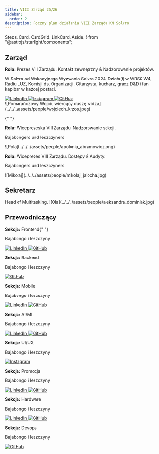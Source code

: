 ```yaml
---
title: VIII Zarząd 25/26
sidebar:
  order: 2
description: Roczny plan działania VIII Zarządu KN Solvro
---
```


  Steps,
  Card,
  CardGrid,
  LinkCard,
  Aside,
} from "@astrojs/starlight/components";


## Zarząd

<CardGrid>
  <Card title="Wojciech Krzos">
    <div class="flex flex-col justify-between h-full">
    <p><strong> Rola:</strong> Prezes VIII Zarządu. Kontakt zewnętrzny & Nadzorowanie projektów.</p>
    <p> W Solvro od Wakacyjnego Wyzwania Solvro 2024. Działa(ł) w WRSS W4, Radiu LUZ, Komisji ds. Organizacji. Gitarzysta, kucharz, gracz D&D i fan kapibar w każdej postaci.</p>
    <div class="mt-6 pt-4 flex gap-4 items-center border-t border-white/20">
        <a
          href="https://linkedin.com/in/wojciechkrzos"
          target="_blank"
          rel="noopener noreferrer"
          aria-label="LinkedIn"
          class="hover:opacity-75 transition"
        >
          <img src={linkedinIcon} alt="LinkedIn" class="w-6 h-6 text-white"/>
        </a>
        <a
          href="https://instagram.com/wojciechkrzos"
          target="_blank"
          rel="noopener noreferrer"
          aria-label="Instagram"
          class="hover:opacity-75 transition"
        >
          <img src={instagramIcon} alt="Instagram" class="w-6 h-6 text-white"/>
        </a>
        <a
          href="https://github.com/wojciechkrzos"
          target="_blank"
          rel="noopener noreferrer"
          aria-label="GitHub"
          class="hover:opacity-75 transition"
        >
          <img src={githubIcon} alt="GitHub" class="w-6 h-6 text-white"/>
        </a>
      </div>
    </div>
  </Card>
  ![Pomarańczowy Wojciu wiercący duszę widza](../../../assets/people/wojciech_krzos.jpeg)

{" "}
<Card title="Apolonia Abramowicz">
  <p>
    <strong> Rola:</strong> Wiceprezeska VIII Zarządu. Nadzorowanie sekcji.
  </p>
  <p> Bajabongers und leszczyners</p>
</Card>
![Pola](../../../assets/people/apolonia_abramowicz.png)

  <Card title="Mikołaj Jałocha">
    <p><strong> Rola:</strong> Wiceprezes VIII Zarządu. Dostępy & Audyty.</p>
    <p> Bajabongers und leszczyners</p>
  </Card>
  ![Mikołaj](../../../assets/people/mikolaj_jalocha.jpg)
 
</CardGrid>

## Sekretarz

<CardGrid>
  <Card title="Aleksandra Dominiak">Head of Multitasking.</Card>
  ![Ola](../../../assets/people/aleksandra_dominiak.jpg)
</CardGrid>

## Przewodniczący

<CardGrid>
  <Card title="Bartosz Gotowski">
    <p>
      <strong>Sekcja:</strong> Frontend{" "}
    </p>
    <p>Bajabongo i leszczyny</p>
    <div class="mt-6 pt-4 flex gap-4 items-center border-t border-white/20">
      <a
        href="https://linkedin.com/in/bartosz-gotowski"
        target="_blank"
        rel="noopener noreferrer"
        aria-label="LinkedIn"
        class="hover:opacity-75 transition"
      >
        <img src={linkedinIcon} alt="LinkedIn" class="w-6 h-6" />
      </a>
      <a
        href="https://github.com/rei-x"
        target="_blank"
        rel="noopener noreferrer"
        aria-label="GitHub"
        class="hover:opacity-75 transition"
      >
        <img src={githubIcon} alt="GitHub" class="w-6 h-6" />
      </a>
    </div>
  </Card>
  <Card title="Dawid Linek">
    <p>
      <strong>Sekcja:</strong> Backend
    </p>
    <p>Bajabongo i leszczyny</p>
    <div class="mt-6 pt-4 flex gap-4 items-center border-t border-white/20">
      <a
        href="https://github.com/dawidlinek"
        target="_blank"
        rel="noopener noreferrer"
        aria-label="GitHub"
        class="hover:opacity-75 transition"
      >
        <img src={githubIcon} alt="GitHub" class="w-6 h-6" />
      </a>
    </div>
  </Card>
  <Card title="Szymon Kowaliński">
    <p>
      <strong>Sekcja:</strong> Mobile
    </p>
    <p>Bajabongo i leszczyny</p>
    <div class="mt-6 pt-4 flex gap-4 items-center border-t border-white/20">
      <a
        href="https://linkedin.com/in/kowdev"
        target="_blank"
        rel="noopener noreferrer"
        aria-label="LinkedIn"
        class="hover:opacity-75 transition"
      >
        <img src={linkedinIcon} alt="LinkedIn" class="w-6 h-6" />
      </a>
      <a
        href="https://github.com/simon-the-shark"
        target="_blank"
        rel="noopener noreferrer"
        aria-label="GitHub"
        class="hover:opacity-75 transition"
      >
        <img src={githubIcon} alt="GitHub" class="w-6 h-6" />
      </a>
    </div>
  </Card>
  <Card title="Łukasz Lenkiewicz">
    <p>
      <strong>Sekcja:</strong> AI/ML
    </p>
    <p>Bajabongo i leszczyny</p>
    <div class="mt-6 pt-4 flex gap-4 items-center border-t border-white/20">
      <a
        href="https://linkedin.com/in/lukasz-lenkiewicz"
        target="_blank"
        rel="noopener noreferrer"
        aria-label="LinkedIn"
        class="hover:opacity-75 transition"
      >
        <img src={linkedinIcon} alt="LinkedIn" class="w-6 h-6" />
      </a>
      <a
        href="https://github.com/LukiLenkiewicz"
        target="_blank"
        rel="noopener noreferrer"
        aria-label="GitHub"
        class="hover:opacity-75 transition"
      >
        <img src={githubIcon} alt="GitHub" class="w-6 h-6" />
      </a>
    </div>
  </Card>
  <Card title="Barbara Cząstkiewicz">
    <p>
      <strong>Sekcja:</strong> UI/UX
    </p>
    <p>Bajabongo i leszczyny</p>
    <div class="mt-6 pt-4 flex gap-4 items-center border-t border-white/20">
      <a
        href="https://www.instagram.com/basiiiikkkk"
        target="_blank"
        rel="noopener noreferrer"
        aria-label="Instagram"
        class="hover:opacity-75 transition"
      >
        <img src={instagramIcon} alt="Instagram" class="w-6 h-6" />
      </a>
    </div>
  </Card>
  <Card title="Jakub Morawiec">
    <p>
      <strong>Sekcja:</strong> Promocja
    </p>
    <p>Bajabongo i leszczyny</p>
    <div class="mt-6 pt-4 flex gap-4 items-center border-t border-white/20">
      <a
        href="https://www.linkedin.com/in/jakub-morawiec-6bb5622a4"
        target="_blank"
        rel="noopener noreferrer"
        aria-label="LinkedIn"
        class="hover:opacity-75 transition"
      >
        <img src={linkedinIcon} alt="LinkedIn" class="w-6 h-6" />
      </a>
      <a
        href="https://github.com/jmorawiecpwr"
        target="_blank"
        rel="noopener noreferrer"
        aria-label="GitHub"
        class="hover:opacity-75 transition"
      >
        <img src={githubIcon} alt="GitHub" class="w-6 h-6" />
      </a>
    </div>
  </Card>
  <Card title="Michał Bocian">
    <p>
      <strong>Sekcja:</strong> Hardware
    </p>
    <p>Bajabongo i leszczyny</p>
    <div class="mt-6 pt-4 flex gap-4 items-center border-t border-white/20">
      <a
        href="https://solvro.pwr.edu.pl/enwww.linkedin.com/in/micha%C5%82-bocian-b207a1199/"
        target="_blank"
        rel="noopener noreferrer"
        aria-label="LinkedIn"
        class="hover:opacity-75 transition"
      >
        <img src={linkedinIcon} alt="LinkedIn" class="w-6 h-6" />
      </a>
      <a
        href="https://github.com/MikeStork"
        target="_blank"
        rel="noopener noreferrer"
        aria-label="GitHub"
        class="hover:opacity-75 transition"
      >
        <img src={githubIcon} alt="GitHub" class="w-6 h-6" />
      </a>
    </div>
  </Card>
  <Card title="Miłosz Słoniecki">
    <p>
      <strong>Sekcja:</strong> Devops
    </p>
    <p>Bajabongo i leszczyny</p>
    <div class="mt-6 pt-4 flex gap-4 items-center border-t border-white/20">
      <a
        href="https://github.com/sloniecki"
        target="_blank"
        rel="noopener noreferrer"
        aria-label="GitHub"
        class="hover:opacity-75 transition"
      >
        <img src={githubIcon} alt="GitHub" class="w-6 h-6" />
      </a>
    </div>
  </Card>
</CardGrid>
